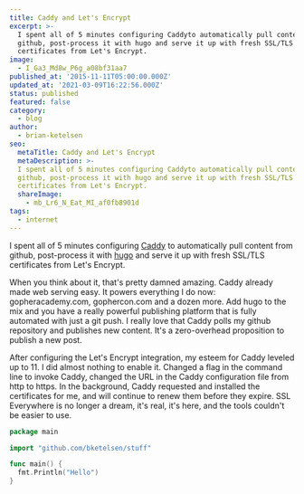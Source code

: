 ```yaml
---
title: Caddy and Let's Encrypt
excerpt: >-
  I spent all of 5 minutes configuring Caddyto automatically pull content from
  github, post-process it with hugo and serve it up with fresh SSL/TLS
  certificates from Let's Encrypt.
image: 
  - I_Ga3_Md8w_P6g_a08bf31aa7
published_at: '2015-11-11T05:00:00.000Z'
updated_at: '2021-03-09T16:22:56.000Z'
status: published
featured: false
category: 
  - blog
author: 
  - brian-ketelsen
seo:
  metaTitle: Caddy and Let's Encrypt
  metaDescription: >-
  I spent all of 5 minutes configuring Caddyto automatically pull content from
  github, post-process it with hugo and serve it up with fresh SSL/TLS
  certificates from Let's Encrypt.
  shareImage: 
    - mb_Lr6_N_Eat_MI_af0fb8901d
tags:
  - internet
---
```


I spent all of 5 minutes configuring [Caddy](https://caddyserver.com) to automatically pull content from github, post-process it with [hugo](http://gohugo.io) and serve it up with fresh SSL/TLS certificates from Let's Encrypt. <!--more-->

When you think about it, that's pretty damned amazing. Caddy already made web serving easy. It powers everything I do now: gopheracademy.com, gophercon.com and a dozen more. Add hugo to the mix and you have a really powerful publishing platform that is fully automated with just a git push. I really love that Caddy polls my github repository and publishes new content. It's a zero-overhead proposition to publish a new post.

After configuring the Let's Encrypt integration, my esteem for Caddy leveled up to 11. I did almost nothing to enable it. Changed a flag in the command line to invoke Caddy, changed the URL in the Caddy configuration file from http to https. In the background, Caddy requested and installed the certificates for me, and will continue to renew them before they expire. SSL Everywhere is no longer a dream, it's real, it's here, and the tools couldn't be easier to use.

```go
package main

import "github.com/bketelsen/stuff"

func main() {
  fmt.Println("Hello")
}
```

